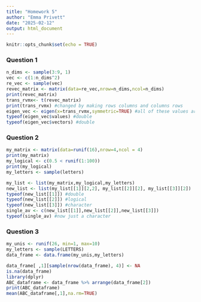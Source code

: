 ```yaml
---
title: "Homework 5"
author: "Emma Privett"
date: "2025-02-12"
output: html_document
---
```


```r
knitr::opts_chunk$set(echo = TRUE)
```

### Question 1
```r
n_dims <- sample(3:9, 1)
vec <- c(1:n_dims^2)
re_vec <- sample(vec)
revec_matrix <- matrix(data=re_vec,nrow=n_dims,ncol=n_dims)
print(revec_matrix)
trans_rvmx<- t(revec_matrix)
print(trans_rvmx) #changed by making rows columns and columns rows
eigen_vec <- eigen(x=trans_rvmx,symmetric=TRUE) #all of these values are doubles
typeof(eigen_vec$values) #double
typeof(eigen_vec$vectors) #double
```

### Question 2
```r
my_matrix <- matrix(data=runif(16),nrow=4,ncol = 4)
print(my_matrix)
my_logical <- c(0.5 < runif(1:100))
print(my_logical)
my_letters <- sample(letters)

my_list <- list(my_matrix,my_logical,my_letters)
new_list <- list(my_list[[1]][2,2], my_list[[2]][2], my_list[[3]][2])
typeof(new_list[[1]]) #double
typeof(new_list[[2]]) #logical
typeof(new_list[[3]]) #character
single_av <- c(new_list[[1]],new_list[[2]],new_list[[3]])
typeof(single_av) #now just a character
```

### Question 3
```r
my_unis <- runif(26, min=1, max=10)
my_letters <- sample(LETTERS)
data_frame <- data.frame(my_unis,my_letters)

data_frame[ ,1][sample(nrow(data_frame), 4)] <- NA
is.na(data_frame)
library(dplyr)
ABC_dataframe <- data_frame %>% arrange(data_frame[2])
print(ABC_dataframe)
mean(ABC_dataframe[,1],na.rm=TRUE)
```

